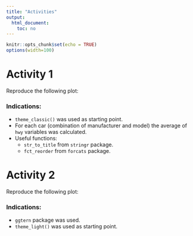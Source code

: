 ```yaml
---
title: "Activities"
output: 
  html_document: 
    toc: no
---
```


```r
knitr::opts_chunk$set(echo = TRUE)
options(width=100)
```

# Activity 1

Reproduce the following plot:

<object type="image/svg+xml" data="figure01.svg" width = 600></object>

### Indications:

* `theme_classic()` was used as starting point.
* For each car (combination of manufacturer and model) the average of `hwy` variables was calculated.
* Useful functions: 
    * `str_to_title` from `stringr` package.
    * `fct_reorder` from `forcats` package.

# Activity 2

Reproduce the following plot:

<object type="image/svg+xml" data="figure02.svg" width = 750></object>

### Indications:

* `ggtern` package was used.
* `theme_light()` was used as starting point.
